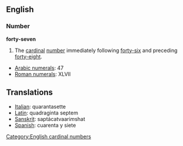 == English ==
=== Number ===
'''forty-seven'''

#The [[cardinal]] [[number]] immediately following [[forty-six]] and preceding [[forty-eight]].

*[[w:Arabic Numerals|Arabic numerals]]: 47
*[[w:Roman numerals|Roman numerals]]: XLVII
 
==Translations==
*[[Italian]]: quarantasette
*[[Latin]]: quadraginta septem
*[[Sanskrit]]: saptácatvaari''m''shat
*[[Spanish]]: cuarenta y siete

[[Category:English cardinal numbers]]